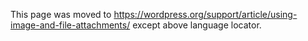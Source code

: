 {{Languages|
{{en| Using Image and File Attachments}}
{{ja| Using Image and File Attachments}}
}}
This page was moved to https://wordpress.org/support/article/using-image-and-file-attachments/ except above language locator.
<!--
In WordPress you can upload, store, and display a variety of file types (media).  The most common file types are image, video and audio files, but other file types such as document files, spreadsheet files, and code samples (amongst others) can also be managed within WordPress.

Media can be uploaded via the Media [[Media Add New SubPanel]] or [[Media Library SubPanel]] in the admin area, or via quick links on the edit screen.

In order to upload media, you may need to ensure that the correct [[Changing File Permissions|file permissions]] are set for the wp-content directory in your WordPress installation.

== Edit Screen Links ==
By default, above the post editing area is a link to Upload/Insert media in to the post.

== Attachment to a Post ==
If a media file is uploaded within the edit screen, it will automatically be attached to the current post being edited.  If it is uploaded via the [[Media Add New SubPanel]] or [[Media Library SubPanel]] it will be unattached, but may become attached to a post when it is inserted into post.  There also is an option on the [[Media Library SubPanel]] to attach unattached media items.

Note that media items are also 'Posts' in their own right and can be displayed as such via the WordPress [[Template Hierarchy]].  Themes can make use of this to loop over media items or create galleries.

If the parent post of an attached media item is deleted, the media item will become attached to the deleted post's parent if it exists or if it doesn't exist, the media item will become unattached and is open for re-attachment to another post.

== Inserting in a Post ==
Once a media file has been uploaded, it may be [[Inserting Images into Posts and Pages|inserted in to a post]].  

When the media file is inserted you can choose to:

* Link directly to the media file
* Link to the attachment post, in which case the file will be served via the WordPress [[Template Hierarchy]]
* Not link to the media file (e.g. in the case of images, the image file will still be embedded in the page, but not linked to allow the browser to display the image file by itself)

== Usage in Themes ==
Themes may use various template tags to display post attachments or utilize the [[Template Hierarchy|attachment.php]] file to customize the display of attachments.  A [[Gallery Shortcode|shortcode]] tag is also available to display a gallery of images attached to a post.  

== See Also ==

* [[Using Images]]
* [[Media Add New SubPanel]]
* [[Media Library SubPanel]] 
* [[Template Hierarchy]]
* [[Post Thumbnails]]
* [[Gallery Shortcode]]
* [[Embeds]]


[[Category:Advanced Topics]]
[[Category:WordPress Lessons]]
-->